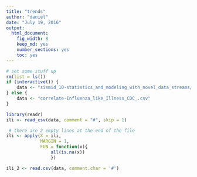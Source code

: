 ```yaml
---
title: "trends"
author: "daniel"
date: "July 19, 2016"
output: 
  html_document: 
    fig_width: 8
    keep_md: yes
    number_sections: yes
    toc: yes
---
```


```r
# set some stuff up
rm(list = ls())
if (interactive()) {
    data <- "sismid_10-statistics_and_modeling_with_novel_data_streams/trends/correlate-Influenza_like_Illness_CDC_.csv"
} else {
    data <- "correlate-Influenza_like_Illness_CDC_.csv"
}
```


```r
library(readr)
ili <- read_csv(data, comment = "#", skip = 1)

 # there are 2 empty lines at the end of the file
ili <- apply(X = ili,
             MARGIN = 1,
             FUN = function(x){
                 all(is.na(x))
                 })

ili_2 <- read.csv(data, comment.char = '#')
```

